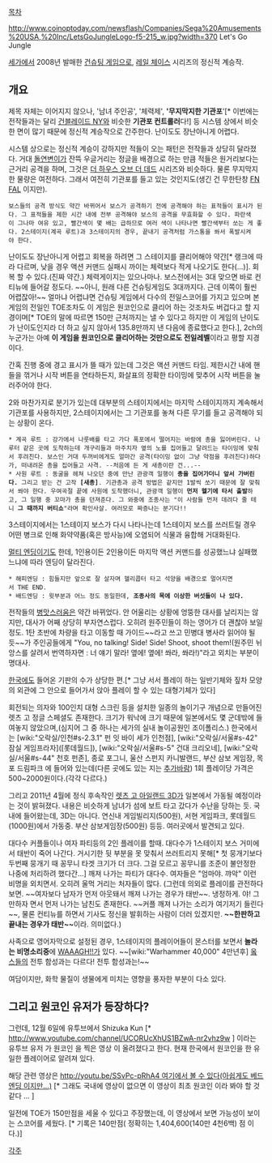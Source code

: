 [[목차]]

http://www.coinoptoday.com/newsflash/Companies/Sega%20Amusements%20USA,%20Inc/LetsGoJungleLogo-f5-215_w.jpg?width=370
Let's Go Jungle

[[세가]]에서 2008년 발매한 [[건슈팅 게임]]으로, [[레일 체이스]] 시리즈의 정신적 계승작.

== 개요 ==
제목 자체는 이어지지 않으나, '남녀 주인공', '체력제', ''''무지막지한 기관포''''[* 이번에는 전작들과는 달리 [[건블레이드 NY]]와 비슷한 '''기관포 컨트롤러'''다!] 등 시스템 상에서 비슷한 면이 많기 때문에 정신적 계승작으로 간주한다. 난이도도 장난아니게 어렵다.

시스템 상으로는 정신적 계승이 강하지만 적들이 오는 패턴은 전작들과 상당히 달라졌다. 거대 [[돌연변이]]가 잔뜩 우글거리는 정글을 배경으로 하는 만큼 적들은 원거리보다는 근거리 공격을 하며, 그것은 [[더 하우스 오브 더 데드]] 시리즈와 비슷하다. 물론 무지막지한 물량은 여전하다. 그래서 여전히 기관포를 들고 있는 것인지도(생긴 건 무한탄창 [[FN FAL]] 이지만).

 보스들의 공격 방식도 약간 바뀌어서 보스가 공격하기 전에 공격해야 하는 표적들이 표시가 된다. 그 표적들을 제한 시간 내에 전부 공격해야 보스의 공격을 무효화할 수 있다. 파란색이 그나마 여유 있고, 빨간색이 몇 배는 급하므로 여러 색이 나타나면 빨간색부터 쏘는 게 좋다. 2스테이지(계곡 루트)과 3스테이지의 경우, 끝내기 공격처럼 가스통을 쏴서 폭발시켜야 한다.

난이도도 장난아니게 어렵고 회복을 하려면 그 스테이지를 클리어해야 약간[* 랭크에 따라 다르며, 낮을 경우 액션 커맨드 실패시 까이는 체력보다 적게 나오기도 한다(...)]. 회복 할 수 있다.(진짜 약간.) 체력게이지는 있으나마나. 보스전에서는 3대 맞으면 바로 컨티뉴에 들어갈 정도다. ~~아니, 원래 다른 건슈팅게임도 3대까지다. 근데 이쪽이 훨씬 어렵잖아!~~ 얼마냐 어렵냐면 건슈팅 게임에서 다수의 전일스코어를 가지고 있으며 본 게임의 전일인 TOE조차도 이 게임은 원코인으로 클리어 하는 것조차도 버겁다고 할 지경이며[* TOE의 말에 따르면 150만 근처까지는 낼 수 있다고 하지만 이 게임의 난이도가 난이도인지라 더 하고 싶지 않아서 135.8만까지 낸 다음에 종료했다고 한다.], 2ch의 누군가는 아예 '''이 게임을 원코인으로 클리어하는 것만으로도 전일레벨'''이라고 평할 지경이다.




간혹 진행 중에 경고 표시가 뜰 때가 있는데 그것은 액션 커맨드 타임. 제한시간 내에 핸들을 꺾거나 시작 버튼을 연타하든지, 화살표의 정확한 타이밍에 맞추어 시작 버튼을 눌러주어야 한다.

2와 마찬가지로 분기가 있는데 대부분의 스테이지에서는 마지막 스테이지까지 계속해서 기관포를 사용하지만, 2스테이지에서는 그 기관포를 놓쳐 다른 무기를 들고 공격해야 되는 상황이 온다.
 * 계곡 루트 : 강가에서 나룻배를 타고 가다 폭포에서 떨어지는 바람에 총을 잃어버린다. 나루터 같은 곳에 도착하는데 개구리들과 마주치자 옆의 노를 집어들고 달려드는 타이밍에 맞춰서 후려친다. 보스인 거대 두꺼비에게도 얼마간 공격(타이밍 없이 그냥 약점을 후려친다)하다가, 떠내려온 총을 집어들고 사격. --처음에 든 게 새총이란 건...--
 * 사원 루트 : 동굴을 헤쳐 나오던 중에 만난 관광객 일행이 '''총을 집어가더니 앞서 가버린다.''' 그리고 받는 건 고작 '''[새총]'''. 기관총과 공격 방법은 같지만 1발씩 쏘기 때문에 잘 맞춰서 쏴야 한다. 우여곡절 끝에 사원에 도착했더니, 관광객 일행이 '''먼저 헬기에 타서 출발'''하고, 그 일행 중 꼬마가 총을 던져준다. 그 와중에 조종사는 "이 사람들 먼저 데려다 줄 테니 '''그 때까지 버티쇼'''"라며 확인사살. 여러모로 짜증나는 분기다!!

3스테이지에서는 1스테이지 보스가 다시 나타나는데 1스테이지 보스를 쓰러트릴 경우 어떤 병크로 인해 화약약품(혹은 방사능)에 오염되어 식물과 융합해 거대화된다.

[[멀티 엔딩]]이기도 한데, 1인용이든 2인용이든 마지막 액션 커맨드를 성공했느냐 실패했느냐에 따라 엔딩이 달라진다.
 * 해피엔딩 : 힘들지만 앞으로 잘 살자며 헬리콥터 타고 석양을 배경으로 멀어지면서 THE END.
 * 배드엔딩 : 윗부분과 어느 정도 동일한데, '''조종사의 목에 이상한 버섯들이 나 있다.'''

전작들의 [[병맛]]스러움은 약간 바뀌었다. 안 어울리는 상황에 엉뚱한 대사를 날리지는 않지만, 대사가 어째 상당히 부자연스럽다. 오히려 원주민들이 하는 영어가 더 괜찮아 보일 정도. 1탄 초반에 차량을 타고 이동할 때 가이드~~라고 쓰고 민병대 병사라 읽어야 될 듯~~가 주인공들에게 "You, no talking! Side! Side! Shoot, shoot them!(원주민 뉘앙스를 살려서 번역하자면 : 너 얘기 말라! 옆에! 옆에! 쏴라, 쏴라!)"라고 외치는 부분이 명대사.

[[한국]]에도 들어온 기판의 수가 상당한 편.[* 그냥 서서 플레이 하는 일반기체와 짚차 모양의 외관에 그 안으로 들어가서 앉아 플레이 할 수 있는 대형기체가 있다]

회전되는 의자와 100인치 대형 스크린 등을 설치한 일종의 놀이기구 개념으로 만들어진 렛츠 고 정글 스페셜도 존재한다. 크기가 워낙에 크기 때문에 일본에서도 몇 군데밖에 들여놓지 않았으며,(심지어 그 중 하나는 세가의 실내 놀이공원인 조이폴리스.) 한국에서는 [wiki:"오락실/인천#s-2.3.1" 펀 잇 바이 세가 인천점], [wiki:"오락실/서울#s-42" 잠실 게임프라자]([롯데월드]), [wiki:"오락실/서울#s-5" 건대 크리오네], [wiki:"오락실/서울#s-44" 천호 펀존], 종로 포그니, 울산 스펀지 카니발랜드, 부산 삼보 게임장, 목포 드림파크 에 들어와 있는데(다른 곳에도 있는 지는 [[추가바람]]) 1회 플레이당 가격은 500~2000원이다.(각각 다르다.)

그리고 2011년 4월에 정식 후속작인 [[렛츠 고 아일랜드 3D]]가 일본에서 가동될 예정이라는 것이 밝혀졌다. 내용은 비슷하게 남녀가 섬에 보트 타고 갔다가 수난을 당하는 듯. 국내에 들어왔는데, 3D는 아니다. 연신내 게임빌리지(500원), 서현 게임파크, 롯데월드(1000원)에서 가동중. 부산 삼보게임장(500원) 등등. 여러곳에서 발견되고 있다.

대다수 커플들이나 여자 파티등의 2인 플레이를 할때. 대다수가 1스테이지 보스 거미에서 태반이 죽어 나간다. 거시기한 뒷 부분을 못 맞춰서 쓰러트리지 못해[* 첫 뭉개기보다 두번째 뭉개기 때 꽁무니 타겟 크기가 더 크다. 그걸 모르고 꽁무니를 조준이 불안정한 나중에 처리하려 했다간...] 깨져 나가는 파티가 대다수. 여자들은 "엄마야. 꺄악" 이런 비명을 외치면서. 오히려 울먹 거리는 처자들이 많다. (그런데 의외로 플레이를 관전하다 보면. ~~여자보다 남자가 먼저 아웃돼서 깨져 나가는 경우가 태반~~. 냉정하게. 야! 그만하자 면서 먼저 나가는 남친도 존재한다. ~~커플 깨져 나가는 소리가 여기저기 들린다~~, 물론 컨티뉴를 하면서 기사도 정신을 발휘하는 사람이 더러 있겠지만. '''~~한판하고 끝내는 경우가 태반~~'''이라. 의미없다.)

사족으로 영어자막으로 설정된 경우, 1스테이지의 플레이어들이 몬스터를 보면서 '''놀라는  비명소리중'''에 [[WAAAGH!!]]가 있다. ~~[wiki:"Warhammer 40,000" 4만년후] [[옼스]]들의 전투 함성과는 다르다! 전투 함성과는!~~

여담이지만, 화학 물질이 생물에게 미치는 영향을 풍자한 부분이 다소 있다.

== 그리고 원코인 유저가 등장하다? ==

그런데, 12월 6일에 유투브에서 Shizuka Kun [* http://www.youtube.com/channel/UCORUcXhUS1BZwA-nr2vhz9w ] 이라는 유투브 유저 가 원코인 을 찍은 영상 이 올려졌다고 한다.
현재 한국에서 원코인을 한 유일한 플레이어로 알려져 있다.

해당 관련 영상은 
[[http://youtu.be/SSvPc-pRhA4 여기에서 볼 수 있다(아쉽게도 베드엔딩 이지만...)]] [* 그래도 국내에 영상이 없으면 이 영상이 최초 원코인 이라 봐야 할 것 같다 ... ]

일전에 TOE가 150만점을 세울 수 있다고 주장했는데, 이 영상에서 보면 가능성이 보이는 스코어를 세웠다. [* 기록은  140만점( 정확히는 1,404,600(140만 4천6백) 점 이다.)]  

[[각주]]
